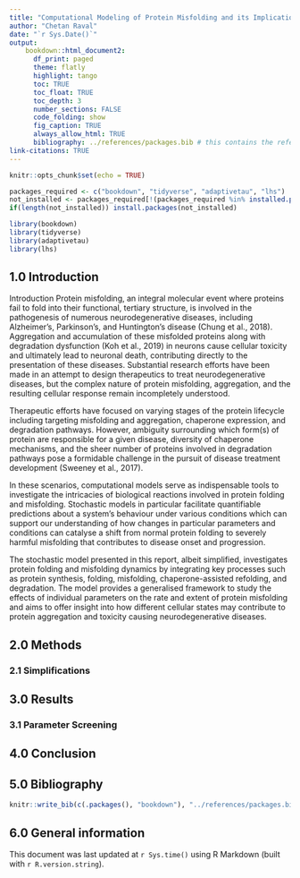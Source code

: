 ```yaml
---
title: "Computational Modeling of Protein Misfolding and its Implications in Neurodegenerative Diseases"
author: "Chetan Raval"
date: "`r Sys.Date()`"
output: 
    bookdown::html_document2:
      df_print: paged
      theme: flatly
      highlight: tango
      toc: TRUE
      toc_float: TRUE
      toc_depth: 3
      number_sections: FALSE
      code_folding: show
      fig_caption: TRUE
      always_allow_html: TRUE
      bibliography: ../references/packages.bib # this contains the references used in this document (exported from Zotero in bibtex format)
link-citations: TRUE 
---
```


```r
knitr::opts_chunk$set(echo = TRUE)

packages_required <- c("bookdown", "tidyverse", "adaptivetau", "lhs")
not_installed <- packages_required[!(packages_required %in% installed.packages()[ , "Package"])]
if(length(not_installed)) install.packages(not_installed)   

library(bookdown)
library(tidyverse)
library(adaptivetau)
library(lhs)
```

## 1.0 Introduction
Introduction
Protein misfolding, an integral molecular event where proteins fail to fold into their functional, tertiary structure, is involved in the pathogenesis of numerous neurodegenerative diseases, including Alzheimer’s, Parkinson’s, and Huntington’s disease (Chung et al., 2018). Aggregation and accumulation of these misfolded proteins along with degradation dysfunction (Koh et al., 2019) in neurons cause cellular toxicity and ultimately lead to neuronal death, contributing directly to the presentation of these diseases. Substantial research efforts have been made in an attempt to design therapeutics to treat neurodegenerative diseases, but the complex nature of protein misfolding, aggregation, and the resulting cellular response remain incompletely understood. 

Therapeutic efforts have focused on varying stages of the protein lifecycle including targeting misfolding and aggregation, chaperone expression, and degradation pathways. However, ambiguity surrounding which form(s) of protein are responsible for a given disease, diversity of chaperone mechanisms, and the sheer number of proteins involved in degradation pathways pose a formidable challenge in the pursuit of disease treatment development (Sweeney et al., 2017).

In these scenarios, computational models serve as indispensable tools to investigate the intricacies of biological reactions involved in protein folding and misfolding. Stochastic models in particular facilitate quantifiable predictions about a system’s behaviour under various conditions which can support our understanding of how changes in particular parameters and conditions can catalyse a shift from normal protein folding to severely harmful misfolding that contributes to disease onset and progression.

The stochastic model presented in this report, albeit simplified, investigates protein folding and misfolding dynamics by integrating key processes such as protein synthesis, folding, misfolding, chaperone-assisted refolding, and degradation. The model provides a generalised framework to study the effects of individual parameters on the rate and extent of protein misfolding and aims to offer insight into how different cellular states may contribute to protein aggregation and toxicity causing neurodegenerative diseases.

## 2.0 Methods


### 2.1 Simplifications

## 3.0 Results

### 3.1 Parameter Screening

## 4.0 Conclusion










## 5.0 Bibliography
```r
knitr::write_bib(c(.packages(), "bookdown"), "../references/packages.bib")
```

## 6.0 General information
This document was last updated at `r Sys.time()` using R Markdown (built with `r R.version.string`).